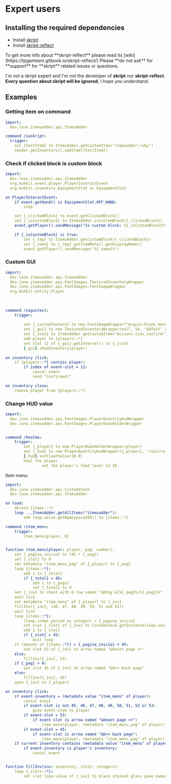 # Expert users

## Installing the required dependencies

* Install [skript](https://github.com/SkriptLang/Skript/releases/latest)
* Install [skript-reflect](https://github.com/TPGamesNL/skript-reflect/releases/latest)


<Note>
To get more info about **skript-reflect** please read its [wiki](https://tpgamesnl.gitbook.io/skript-reflect/)
</Note>



<Warning>
Please **do not ask** for **support** for **skript** related issues or questions.

I'm not a skript expert and I'm not the developer of **skript** nor **skript-reflect**.\
**Every question about skript will be ignored**, I hope you understand.
</Warning>


## Examples

### Getting item on command

```yaml
import:
  dev.lone.itemsadder.api.ItemsAdder

command /iaskript:
  trigger:
    set {testItem} to ItemsAdder.getCustomItem("itemsadder:ruby")
    sender.getInventory().addItem({testItem})
```

### Check if clicked block is custom block

```yaml
import:
  dev.lone.itemsadder.api.ItemsAdder
  org.bukkit.event.player.PlayerInteractEvent
  org.bukkit.inventory.EquipmentSlot as EquipmentSlot

on PlayerInteractEvent:
    if event.getHand() is EquipmentSlot.OFF_HAND: 
        stop

    set {_clickedBlock} to event.getClickedBlock()
    set {_isCustomBlock} to ItemsAdder.isCustomBlock({_clickedBlock})
    event.getPlayer().sendMessage("Is custom block: %{_isCustomBlock}%")

    if {_isCustomBlock} is true:
        set {_tmp} to ItemsAdder.getCustomBlock({_clickedBlock})
        set {_name} to {_tmp}.getItemMeta().getDisplayName()
        event.getPlayer().sendMessage("%{_name}%")
```

### Custom GUI

```yaml
import:
  dev.lone.itemsadder.api.ItemsAdder
  dev.lone.itemsadder.api.FontImages.TexturedInventoryWrapper
  dev.lone.itemsadder.api.FontImages.FontImageWrapper
  org.bukkit.entity.Player
  
  
		
command /iaguitest:
	trigger:
	
		set {_customTexture} to new FontImageWrapper("mcguis:blank_menu")
		set {_gui} to new TexturedInventoryWrapper(null, 54, "&0Test" and {_customTexture})
		set {_icon} to ItemsAdder.getCustomItem("mcicons:icon_confirm")
		add player to {players::*}
		set slot 12 of {_gui}.getInternal() to {_icon}
		{_gui}.showInventory(player)
 
on inventory click:
	if {players::*} contain player:
		if index of event-slot = 12:
			cancel event
			send "Confirmed!"

on inventory close:
	remove player from {players::*}
```

### Change HUD value

```yaml
import:
  dev.lone.itemsadder.api.FontImages.PlayerQuantityHudWrapper
  dev.lone.itemsadder.api.FontImages.PlayerHudsHolderWrapper


command /healme:
	trigger:
		set {_player} to new PlayerHudsHolderWrapper(player)
		set {_hud} to new PlayerQuantityHudWrapper({_player}, "realcraft:thirst_bar")
		{_hud}.setFloatValue(10.0)
		heal the player
            	set the player's food level to 10
```

Item menu

```yaml
import:
  dev.lone.itemsadder.api.CustomStack
  dev.lone.itemsadder.api.ItemsAdder

on load:
	delete {items::*}
	loop ...ItemsAdder.getAllItems("itemsadder"):
		add loop-value.getNamespacedID() to {items::*}

command /item_menu:
	trigger:
		item_menu(player, 0)


function item_menu(player: player, pag: number):
    set {_pagina_inicio} to (45 * {_pag})
    set {_slot} to 0
    set metadata "item_menu_pag" of {_player} to {_pag}
    loop {items::*}:
        add 1 to {_total}
        if {_total} = 45:
            add 1 to {_pags}
            set {_total} to 0
    set {_inv} to chest with 6 row named "&6Pag &l%{_pag}%/%{_pags}%"
    wait tick
    set metadata "item_menu" of {_player} to {_inv}
    fillInv({_inv}, (46, 47, 48, 49, 50, 51 and 52))
    wait tick
    loop {items::*}:
        (loop-index parsed as integer) > {_pagina_inicio}
        set slot {_slot} of {_inv} to CustomStack.getInstance(loop-value).getItemStack()
        add 1 to {_slot}
        if {_slot} = 45:
            exit loop
    if (amount of {items::*}) > {_pagina_inicio} + 45:
        set slot 53 of {_inv} to arrow named "&6next page >>"
    else:
        fillInv({_inv}, 53)
    if {_pag} > 0:
        set slot 45 of {_inv} to arrow named "&6<< back page"
    else:
        fillInv({_inv}, 45)
    open {_inv} to {_player}

on inventory click:
    if event-inventory = (metadata value "item_menu" of player):
        cancel event
        if event-slot is not 45, 46, 47, 48, 49, 50, 51, 52 or 53:
            give event-item to player
        if event-slot = 53:
            if event-slot is arrow named "&6next page >>":
                item_menu(player, (metadata "item_menu_pag" of player) + 1)
        if event-slot = 45:
            if event-slot is arrow named "&6<< back page":
                item_menu(player, (metadata "item_menu_pag" of player) - 1)
    if current inventory contains (metadata value "item_menu" of player):
        if event-inventory is player's inventory:
            cancel event


function fillInv(inv: inventory, slots: integers):
    loop {_slots::*}:
        set slot loop-value of {_inv} to black stained glass pane named " a
```
